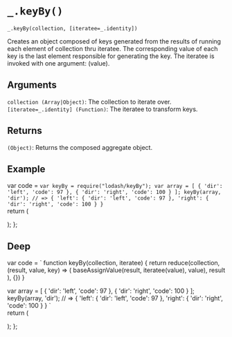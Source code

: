 # `_.keyBy()`

`_.keyBy(collection, [iteratee=_.identity])`

Creates an object composed of keys generated from the results of running each element of collection thru iteratee. The corresponding value of each key is the last element responsible for generating the key. The iteratee is invoked with one argument: (value).

## Arguments
`collection (Array|Object)`: The collection to iterate over.
`[iteratee=_.identity] (Function)`: The iteratee to transform keys.  

## Returns
`(Object)`: Returns the composed aggregate object.

## Example


var code =  `var keyBy = require("lodash/keyBy");
var array = [
  { 'dir': 'left', 'code': 97 },
  { 'dir': 'right', 'code': 100 }
];
keyBy(array, 'dir');
// => { 'left': { 'dir': 'left', 'code': 97 }, 'right': { 'dir': 'right', 'code': 100 } }
`   
  return (
    <div>
      <Embed source={code} />
    </div>
  );
};

<Demo/>

## Deep

var code =  `
function keyBy(collection, iteratee) {
  return reduce(collection, (result, value, key) => (
    baseAssignValue(result, iteratee(value), value), result
  ), {})
}

var array = [
  { 'dir': 'left', 'code': 97 },
  { 'dir': 'right', 'code': 100 }
];
keyBy(array, 'dir');
// => { 'left': { 'dir': 'left', 'code': 97 }, 'right': { 'dir': 'right', 'code': 100 } }
`   
  return (
    <div>
      <Embed source={code} />
    </div>
  );
};

<DeepDemo/>




